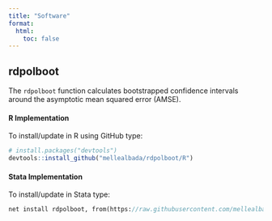 ---
title: "Software"
format:
  html:
    toc: false
---

## rdpolboot

The `rdpolboot` function calculates bootstrapped confidence intervals around the asymptotic mean squared error (AMSE).

#### R Implementation
To install/update in R using GitHub type:

```{r, eval=F}
# install.packages("devtools")
devtools::install_github("mellealbada/rdpolboot/R")
```

#### Stata Implementation

To install/update in Stata type:

``` stata
net install rdpolboot, from(https://raw.githubusercontent.com/mellealbada/rdpolboot/main/stata) replace
```
